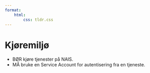```yaml
---
format:
    html:
        css: tldr.css
---
```


# Kjøremiljø

- [BØR]{.should} kjøre tjenester på NAIS.
- [MÅ]{.must} bruke en Service Account for autentisering fra en tjeneste.
